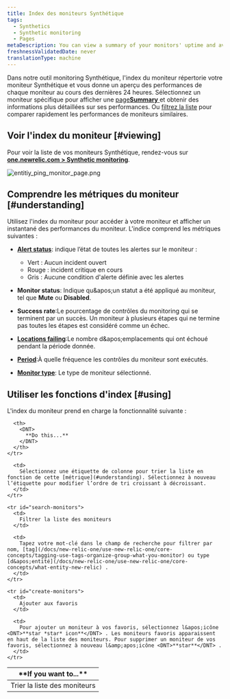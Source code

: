 ```yaml
---
title: Index des moniteurs Synthétique
tags:
  - Synthetics
  - Synthetic monitoring
  - Pages
metaDescription: You can view a summary of your monitors' uptime and average performance and to access monitor details in New Relic's synthetic monitoring.
freshnessValidatedDate: never
translationType: machine
---
```


Dans notre outil monitoring Synthétique, l&apos;index du moniteur répertorie votre moniteur Synthétique et vous donne un aperçu des performances de chaque moniteur au cours des dernières 24 heures. Sélectionnez un moniteur spécifique pour afficher une [page<DNT>**Summary**</DNT> ](/docs/synthetics/new-relic-synthetics/dashboards/synthetics-overview-dashboard-view-monitors-performance)et obtenir des informations plus détaillées sur ses performances. Ou [filtrez la liste](#search-monitors) pour comparer rapidement les performances de moniteurs similaires.

## Voir l&apos;index du moniteur [#viewing]

Pour voir la liste de vos moniteurs Synthétique, rendez-vous sur <DNT>**[one.newrelic.com &gt; Synthetic monitoring](https://one.newrelic.com/synthetics-nerdlets)**</DNT>.

<img title="Entitiy monitor list" alt="entitiy_ping_monitor_page.png" src="/images/synthetic_screenshot-full_index-page.webp" />

## Comprendre les métriques du moniteur [#understanding]

Utilisez l&apos;index du moniteur pour accéder à votre moniteur et afficher un instantané des performances du moniteur. L&apos;indice comprend les métriques suivantes :

* [<DNT>**Alert status**</DNT>](/docs/alerts/new-relic-alerts/configuring-alert-policies/identify-entities-without-alert-policies): indique l’état de toutes les alertes sur le moniteur :

  * Vert : Aucun incident ouvert
  * Rouge : incident critique en cours
  * Gris : Aucune condition d&apos;alerte définie avec les alertes

* <DNT>**Monitor status**</DNT>: Indique qu&amp;apos;un statut a été appliqué au moniteur, tel que <DNT>**Mute**</DNT> ou <DNT>**Disabled**</DNT>.

* <DNT>**Success rate**</DNT>:Le pourcentage de contrôles du monitoring qui se terminent par un succès. Un moniteur à plusieurs étapes qui ne termine pas toutes les étapes est considéré comme un échec.

* <DNT>**[Locations failing](/docs/synthetics/new-relic-synthetics/using-monitors/adding-editing-monitors#setting-location)**</DNT>:Le nombre d&amp;apos;emplacements qui ont échoué pendant la période donnée.

* <DNT>**[Period](/docs/synthetics/new-relic-synthetics/using-monitors/adding-editing-monitors#setting-frequency)**</DNT>:À quelle fréquence les contrôles du moniteur sont exécutés.

* <DNT>**[Monitor type](/docs/synthetics/new-relic-synthetics/using-monitors/add-edit-monitors#setting-type)**</DNT>: Le type de moniteur sélectionné.

## Utiliser les fonctions d&apos;index [#using]

L&apos;index du moniteur prend en charge la fonctionnalité suivante :

<table>
  <thead>
    <tr>
      <th width={200}>
        <DNT>
          **If you want to...**
        </DNT>
      </th>

      <th>
        <DNT>
          **Do this...**
        </DNT>
      </th>
    </tr>
  </thead>

  <tbody>
    <tr id="sort-monitors">
      <td>
        Trier la liste des moniteurs
      </td>

      <td>
        Sélectionnez une étiquette de colonne pour trier la liste en fonction de cette [métrique](#understanding). Sélectionnez à nouveau l’étiquette pour modifier l’ordre de tri croissant à décroissant.
      </td>
    </tr>

    <tr id="search-monitors">
      <td>
        Filtrer la liste des moniteurs
      </td>

      <td>
        Tapez votre mot-clé dans le champ de recherche pour filtrer par nom, [tag](/docs/new-relic-one/use-new-relic-one/core-concepts/tagging-use-tags-organize-group-what-you-monitor) ou type [d&apos;entité](/docs/new-relic-one/use-new-relic-one/core-concepts/what-entity-new-relic) .
      </td>
    </tr>

    <tr id="create-monitors">
      <td>
        Ajouter aux favoris
      </td>

      <td>
        Pour ajouter un moniteur à vos favoris, sélectionnez l&apos;icône <DNT>**star *star* icon**</DNT> . Les moniteurs favoris apparaissent en haut de la liste des moniteurs. Pour supprimer un moniteur de vos favoris, sélectionnez à nouveau l&amp;apos;icône <DNT>**star**</DNT> .
      </td>
    </tr>
  </tbody>
</table>